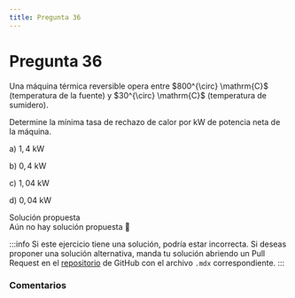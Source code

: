 ```yaml
---
title: Pregunta 36
---
```



# Pregunta 36

<div className="exercise">
Una máquina térmica reversible opera entre $800^{\circ} \mathrm{C}$ (temperatura de la fuente) y $30^{\circ} \mathrm{C}$ (temperatura de sumidero).

Determine la mínima tasa de rechazo de calor por kW de potencia neta de la máquina.

a) $1,4 \mathrm{~kW}$

b) $0,4 \mathrm{~kW}$

c) $1,04 \mathrm{~kW}$

d) $0,04 \mathrm{~kW}$
</div>

<MDXDetails>
<summary>Solución propuesta</summary>

<div className="exercise">
Aún no hay solución propuesta 🥲
</div>

:::info
Si este ejercicio tiene una solución, podría estar incorrecta. Si deseas proponer una solución alternativa, manda tu solución abriendo
un Pull Request en el [repositorio](https://github.com/crow-rojas/apuntes-fundamentals/pulls) de GitHub con el archivo
`.mdx` correspondiente.
:::

</MDXDetails>

### Comentarios

<Disqus
  url="https://crow-rojas.github.io/apuntes-fundamentals/docs/science/thermodynamics/exercises/2017-1/p36"
  identifier="docs/science/thermodynamics/exercises/2017-1/p36"
  title="2017-1 Termodinámica - Pregunta 36"
/>
